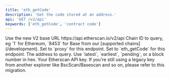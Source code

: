 ```yaml
---
title: 'eth_getCode'
description: 'Get the code stored at an address.'
api: 'GET /v2/api'
keywords: ['eth_getCode', 'contract code']
---
```



<CreditChip description="Returns the code at a given address" />

  <ParamField path="v2" type="string" default="v2">
    Use the new V2 base URL https://api.etherscan.io/v2/api
  </ParamField>
  <ParamField query="chainid" type="string" default="1">
    Chain ID to query, eg `1` for Ethereum, `8453` for Base from our [supported chains](/development).
  </ParamField>
  <ParamField query="module" type="string" default="proxy">
    Set to `proxy` for this endpoint.
  </ParamField>
  <ParamField query="action" type="string" default="eth_getCode">
    Set to `eth_getCode` for this endpoint.
  </ParamField>
  <ParamField query="address" type="string" default="0xf75e354c5edc8efed9b59ee9f67a80845ade7d0c">
    The address to query.
  </ParamField>
  <ParamField query="tag" type="string" default="latest">
    Use `latest`, `earliest`, `pending`, or a block number in hex.
  </ParamField>
  <ParamField query="apikey" type="string">
    Your Etherscan API key. If you're still using a legacy key from another explorer like BscScan/Basescan and so on, please refer to this migration.
  </ParamField>
